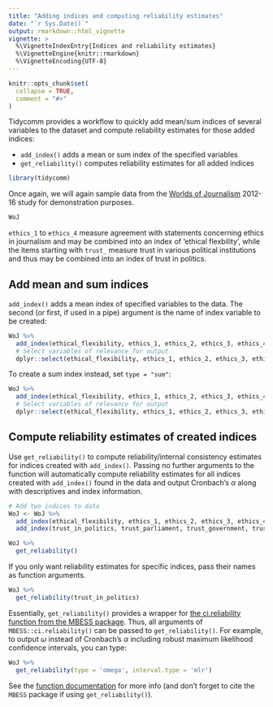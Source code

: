 ---
title: "Adding indices and computing reliability estimates"
date: "`r Sys.Date()`"
output: rmarkdown::html_vignette
vignette: >
  %\VignetteIndexEntry{Indices and reliability estimates}
  %\VignetteEngine{knitr::rmarkdown}
  %\VignetteEncoding{UTF-8}
---

```{r, include = FALSE}
knitr::opts_chunk$set(
  collapse = TRUE,
  comment = "#>"
)
```

Tidycomm provides a workflow to quickly add mean/sum indices of several variables to the dataset and compute reliability estimates for those added indices:

- `add_index()` adds a mean or sum index of the specified variables
- `get_reliability()` computes reliability estimates for all added indices

```{r setup, include = FALSE}
library(tidycomm)
```

Once again, we will again sample data from the [Worlds of Journalism](https://worldsofjournalism.org/) 2012-16 study for demonstration purposes.  

```{r}
WoJ
```

`ethics_1` to `ethics_4` measure agreement with statements concerning ethics in journalism and may be combined into an index of 'ethical flexbility', while the items starting with `trust_` measure trust in various political institutions and thus may be combined into an index of trust in politics.

## Add mean and sum indices

`add_index()` adds a mean index of specified variables to the data. The second (or first, if used in a pipe) argument is the name of index variable to be created:

```{r}
WoJ %>% 
  add_index(ethical_flexibility, ethics_1, ethics_2, ethics_3, ethics_4) %>%
  # Select variables of relevance for output
  dplyr::select(ethical_flexibility, ethics_1, ethics_2, ethics_3, ethics_4)
```

To create a sum index instead, set `type = "sum"`:

```{r}
WoJ %>% 
  add_index(ethical_flexibility, ethics_1, ethics_2, ethics_3, ethics_4, type = "sum") %>%
  # Select variables of relevance for output
  dplyr::select(ethical_flexibility, ethics_1, ethics_2, ethics_3, ethics_4)
```

## Compute reliability estimates of created indices

Use `get_reliability()` to compute reliability/internal consistency estimates for indices created with `add_index()`. Passing no further arguments to the function will automatically compute reliability estimates for all indices created with `add_index()` found in the data and output Cronbach's $\alpha$ along with descriptives and index information.

```{r}
# Add two indices to data
WoJ <- WoJ %>% 
  add_index(ethical_flexibility, ethics_1, ethics_2, ethics_3, ethics_4) %>%
  add_index(trust_in_politics, trust_parliament, trust_government, trust_parties, trust_politicians)

WoJ %>% 
  get_reliability()
```

If you only want reliability estimates for specific indices, pass their names as function arguments.

```{r}
WoJ %>% 
  get_reliability(trust_in_politics)
```

Essentially, `get_reliability()` provides a wrapper for [the ci.reliability function from the MBESS package](https://cran.r-project.org/package=MBESS). Thus, all arguments of `MBESS::ci.reliability()` can be passed to `get_reliability()`. For example, to output  $\omega$ instead of Cronbach's $\alpha$ including robust maximum likelihood confidence intervals, you can type:

```{r}
WoJ %>% 
  get_reliability(type = 'omega', interval.type = 'mlr')
```

See the [function documentation](https://cran.r-project.org/package=MBESS) for more info (and don't forget to cite the `MBESS` package if using `get_reliability()`).
